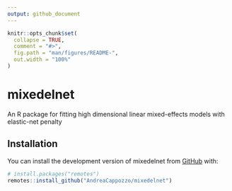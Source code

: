 ```yaml
---
output: github_document
---
```


<!-- README.md is generated from README.Rmd. Please edit that file -->

```r
knitr::opts_chunk$set(
  collapse = TRUE,
  comment = "#>",
  fig.path = "man/figures/README-",
  out.width = "100%"
)
```

# mixedelnet

<!-- badges: start -->
<!-- badges: end -->

An R package for fitting high dimensional linear mixed-effects models with elastic-net penalty

## Installation

You can install the development version of mixedelnet from [GitHub](https://github.com/) with:

``` r
# install.packages("remotes")
remotes::install_github("AndreaCappozzo/mixedelnet")
```
